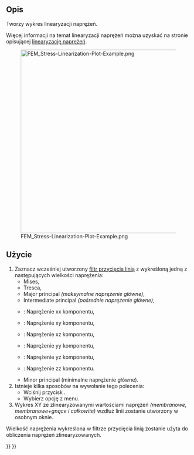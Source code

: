 <languages/>

{{Docnav
|[[FEM_PostFilterDataAlongLine/pl|Filtr przycięcia linią]]
|[[FEM_PostFilterDataAtPoint/pl|Filtr danych w punkcie]]
|[[FEM_Workbench/pl|środowisko pracy MES]]
|IconL=FEM_PostFilterDataAlongLine.svg
|IconR=FEM_PostFilterDataAtPoint.svg
|IconC=Workbench_FEM.svg
}}

{{GuiCommand/pl
|Name=FEM PostFilterLinearizedStresses
|Name/pl=MES: Wykres linearyzacji naprężeń
|MenuLocation=Wyniki → Wykres linearyzacji naprężeń
|Workbenches=[[FEM_Workbench/pl|MES]]
|SeeAlso=[[FEM_PostPipelineFromResult/pl|Prezentacja graficzna wyników]], [[FEM_PostFilterDataAlongLine/pl|Filtr przycięcia linią]], [[FEM_tutorial/pl|Poradnik MES]]
}}

<span id="Description"></span>
==Opis==

Tworzy wykres linearyzacji naprężeń.

Więcej informacji na temat linearyzacji naprężeń można uzyskać na stronie opisującej [https://www.graspengineering.com/what-is-stress-linearization/ linearyzację naprężeń].

[[File:FEM_Stress-Linearization-Plot-Example.png|500px]]

{{Caption|Wykres linearyzacji naprężeń.}}

<span id="Usage"></span>
==Użycie==

# Zaznacz wcześniej utworzony [[FEM_PostFilterDataAlongLine/pl|filtr przycięcia linią]] z wykreśloną jedną z następujących wielkości naprężenia:
#* Mises,
#* Tresca,
#* Major principal ''(maksymalne naprężenie główne)'',
#* Intermediate principal ''(pośrednie naprężenie główne)'',
#* {{Version|1.0}}: Naprężenie xx komponentu,
#* {{Version|1.0}}: Naprężenie xy komponentu,
#* {{Version|1.0}}: Naprężenie xz komponentu,
#* {{Version|1.0}}: Naprężenie yy komponentu,
#* {{Version|1.0}}: Naprężenie yz komponentu,
#* {{Version|1.0}}: Naprężenie zz komponentu.
#* Minor principal (minimalne naprężenie główne).
# Istnieje kilka sposobów na wywołanie tego polecenia:
#* Wciśnij przycisk {{Button|[[Image:FEM_PostFilterLinearizedStresses.svg|16px]] [[FEM_PostFilterLinearizedStresses/pl|Wykres linearyzacji naprężeń]]}}.
#* Wybierz opcję {{MenuCommand|Wyniki → [[Image:FEM_PostFilterLinearizedStresses.svg|16px]] Wykres linearyzacji naprężeń}} z menu.
# Wykres XY ze zlinearyzowanymi wartościami naprężeń ''(membranowe, membranowe+gnące i całkowite)'' wzdłuż linii zostanie utworzony w osobnym oknie.
Wielkość naprężenia wykreślona w filtrze przycięcia linią zostanie użyta do obliczenia naprężeń zlinearyzowanych.


{{Docnav
|[[FEM_PostFilterDataAlongLine/pl|Filtr przycięcia linią]]
|[[FEM_PostFilterDataAtPoint/pl|Filtr danych w punkcie]]
|[[FEM_Workbench/pl|środowisko pracy MES]]
|IconL=FEM_PostFilterDataAlongLine.svg
|IconR=FEM_PostFilterDataAtPoint.svg
|IconC=Workbench_FEM.svg
}}

{{FEM Tools navi{{#translation:}}}}
{{Userdocnavi{{#translation:}}}}